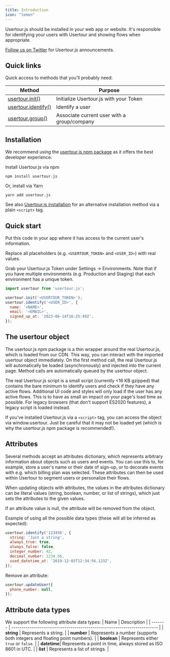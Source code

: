 ```yaml
---
title: Introduction
icon: "lemon"
---
```


Usertour.js should be installed in your web app or website. It's responsible for identifying your users with Usertour and showing flows when appropriate.

[Follow us on Twitter](https://x.com/usertourio) for Usertour.js announcements.

## Quick links

Quick access to methods that you'll probably need:

| Method                         | Purpose                                     |
| ------------------------------ | ------------------------------------------- |
| [usertour.init() ](/developers/usertourjs-reference/setup/init)     | Initialize Usertour.js with your Token️     |
| [usertour.identify() ](/developers/usertourjs-reference/users/identify) | Identify a user️                            |
| [usertour.group() ](/developers/usertourjs-reference/companies/company)    | Associate current user with a group/company |

## Installation

We recommend using the [usertour.js npm package](/developers/usertourjs-reference/installation#npm-installation) as it offers the best developer experience:

Install Usertour.js via npm

```shell
npm install usertour.js
```

Or, install via Yarn

```shell
yarn add usertour.js
```

See also [Usertour.js installation](/developers/usertourjs-reference/installation) for an alternative installation method via a plain `<script>` tag.

## Quick start

Put this code in your app where it has access to the current user's information.

Replace all placeholders (e.g. `<USERTOUR_TOKEN>` and `<USER_ID>`) with real values.

Grab your Usertour.js Token under Settings -> Environments. Note that if you have multiple environments (e.g. Production and Staging) that each environment has a unique token.

```javascript
import usertour from 'usertour.js';

usertour.init('<USERTOUR_TOKEN>');
usertour.identify('<USER_ID>', {
  name: '<NAME>',
  email: '<EMAIL>',
  signed_up_at: '2023-06-14T16:25:49Z',
});
```

## The usertour object

The usertour.js npm package is a thin wrapper around the real Usertour.js, which is loaded from our CDN. This way, you can interact with the imported usertour object immediately. On the first method call, the real Usertour.js will automatically be loaded (asynchronously) and injected into the current page. Method calls are automatically queued by the usertour object.

The real Usertour.js script is a small script (currently \<16 KB gzipped) that contains the bare minimum to identify users and check if they have any active flows. Additional UI code and styles will only load if the user has any active flows. This is to have as small an impact on your page's load time as possible. For legacy browsers (that don't support ES2020 features), a legacy script is loaded instead.

If you've installed Usertour.js via a `<script>` tag, you can access the object via window.usertour. Just be careful that it may not be loaded yet (which is why the usertour.js npm package is recommended!).

## Attributes

Several methods accept an attributes dictionary, which represents arbitrary information about objects such as users and events. You can use this to, for example, store a user's name or their date of sign-up, or to decorate events with e.g. which billing plan was selected. These attributes can then be used within Usertour to segment users or personalize their flows.

When updating objects with attributes, the values in the attributes dictionary can be literal values (string, boolean, number, or list of strings), which just sets the attributes to the given values.

If an attribute value is null, the attribute will be removed from the object.

Example of using all the possible data types (these will all be inferred as expected):

```javascript
usertour.identify('123456', {
  string: 'Just a string',
  always_true: true,
  always_false: false,
  integer_number: 42,
  decimal_number: 1234.56,
  used_datetime_at: '2019-12-03T12:34:56.123Z',
});
```

Remove an attribute:

```javascript
usertour.updateUser({
  phone_number: null,
});
```

## Attribute data types
We support the following attribute data types:
| Name | Description |
| ------- | ------------------------------------------------------------------------ |
| **string** | Represents a string. |
| **number** | Represents a number (supports both integers and floating point numbers). |
| **boolean** | Represents either `true` or `false`. |
| **datetime**| Represents a point in time, always stored as ISO 8601 in UTC. |
| **list** | Represents a list of strings. |
